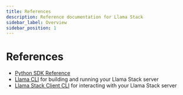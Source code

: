 ```yaml
---
title: References
description: Reference documentation for Llama Stack
sidebar_label: Overview
sidebar_position: 1
---
```


# References

- [Python SDK Reference](/docs/references/python_sdk_reference/)
- [Llama CLI](/docs/references/llama_cli_reference/) for building and running your Llama Stack server
- [Llama Stack Client CLI](./llama_stack_client_cli_reference.md) for interacting with your Llama Stack server
